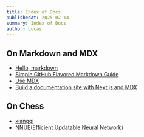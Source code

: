 ```yaml
---
title: Index of Docs
publishedAt: 2025-02-14
summary: Index of Docs
author: Lucas
---
```


## On Markdown and MDX
* [Hello, markdown](/docs/hello)
* [Simple GitHub Flavored Markdown Guide](/docs/simple-md)
* [Use MDX](/docs/use-mdx)
* [Build a documentation site with Next.js and MDX](/docs/nextjs-mdx)

## On Chess 
* [xiangqi](/docs/xiangqi)
* [NNUE(Efficient Updatable Neural Network)](/docs/nnue)
